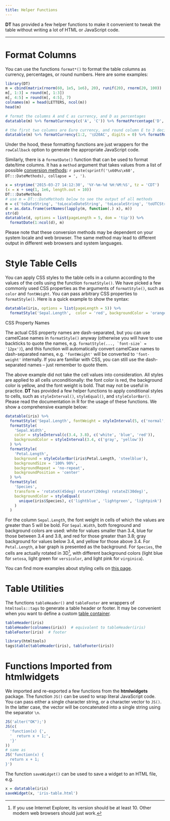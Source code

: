 ```yaml
---
title: Helper Functions
---
```


**DT** has provided a few helper functions to make it convenient to tweak the table without writing a lot of HTML or JavaScript code.

---

# Format Columns

You can use the functions `format*()` to format the table columns as currency, percentages, or round numbers. Here are some examples:

```r
library(DT)
m = cbind(matrix(rnorm(60, 1e5, 1e6), 20), runif(20), rnorm(20, 100))
m[, 1:3] = round(m[, 1:3])
m[, 4:5] = round(m[, 4:5], 7)
colnames(m) = head(LETTERS, ncol(m))
head(m)

# format the columns A and C as currency, and D as percentages
datatable(m) %>% formatCurrency(c('A', 'C')) %>% formatPercentage('D', 2)

# the first two columns are Euro currency, and round column E to 3 decimal places
datatable(m) %>% formatCurrency(1:2, '\U20AC', digits = 0) %>% formatRound('E', 3)
```

Under the hood, these formatting functions are just wrappers for the `rowCallback` option to generate the appropriate JavaScript code.

Similarly, there is a `formatDate()` function that can be used to format date/time columns. It has a `method` argument that takes values from a list of possible [conversion methods](http://mzl.la/1xGe99W): `r paste(sprintf('\x60%s\x60', DT:::DateMethods), collapse = ', ')`.

```r
x = strptime('2015-03-27 14:12:30', '%Y-%m-%d %H:%M:%S', tz = 'CDT')
(x = x + seq(1, 1e6, length.out = 10))
DT:::DateMethods
# use m = DT:::DateMethods below to see the output of all methods
m = c('toDateString', 'toLocaleDateString', 'toLocaleString', 'toUTCString')
d = as.data.frame(setNames(lapply(m, function(.) x), m))
str(d)
datatable(d, options = list(pageLength = 5, dom = 'tip')) %>%
  formatDate(1:ncol(d), m)
```

Please note that these conversion methods may be dependent on your system locale and web browser. The same method may lead to different output in different web browsers and system languages.

# Style Table Cells

You can apply CSS styles to the table cells in a column according to the values of the cells using the function `formatStyle()`. We have picked a few commonly used CSS properties as the arguments of `formatStyle()`, such as `color` and `fontWeight`. You can pass arbitrary CSS properties to `formatStyle()`. Here is a quick example to show the syntax: 

```r
datatable(iris, options = list(pageLength = 5)) %>%
  formatStyle('Sepal.Length',  color = 'red', backgroundColor = 'orange', fontWeight = 'bold')
```

<div class="panel panel-primary">
<div class="panel-heading">CSS Property Names</div>
<div class="panel-body">
The actual CSS property names are dash-separated, but you can use camelCase names in `formatStyle()` anyway (otherwise you will have to use backticks to quote the names, e.g. `` formatStyle(..., `font-size` = '12px')``), and this function will automatically convert camelCase names to dash-separated names, e.g. `'fontWeight'` will be converted to
`'font-weight'` internally. If you are familiar with CSS, you can still use the dash-separated names -- just remember to quote them.
</div>
</div>

The above example did not take the cell values into consideration. All styles are applied to all cells unconditionally: the font color is red, the background color is yellow, and the font weight is bold. That may not be useful in practice. **DT** has provided a few helper functions to apply conditional styles to cells, such as `styleInterval()`, `styleEqual()`, and `styleColorBar()`. Please read the documentation in R for the usage of these functions. We show a comprehensive example below:

```r
datatable(iris) %>% 
  formatStyle('Sepal.Length', fontWeight = styleInterval(5, c('normal', 'bold'))) %>%
  formatStyle(
    'Sepal.Width',
    color = styleInterval(c(3.4, 3.8), c('white', 'blue', 'red')),
    backgroundColor = styleInterval(3.4, c('gray', 'yellow'))
  ) %>%
  formatStyle(
    'Petal.Length',
    background = styleColorBar(iris$Petal.Length, 'steelblue'),
    backgroundSize = '100% 90%',
    backgroundRepeat = 'no-repeat',
    backgroundPosition = 'center'
  ) %>%
  formatStyle(
    'Species',
    transform = 'rotateX(45deg) rotateY(20deg) rotateZ(30deg)',
    backgroundColor = styleEqual(
      unique(iris$Species), c('lightblue', 'lightgreen', 'lightpink')
    )
  )
```

For the column `Sepal.Length`, the font weight in cells of which the values are greater than 5 will be bold. For `Sepal.Width`, both foreground and background colors are used: white for values smaller than 3.4, blue for those between 3.4 and 3.8, and red for those greater than 3.8; gray background for values below 3.4, and yellow for those above 3.4. For `Petal.Length`, a bar graph is presented as the background. For `Species`, the cells are actually rotated in 3D^[If you use Internet Explorer, its version should be at least 10. Other modern web browsers should just work.], with different background colors (light blue for `setosa`, light green for `versicolor`, and light pink for `virginica`).

You can find more examples about styling cells on [this page](010-style.html).

# Table Utilities

The functions `tableHeader()` and `tableFooter` are wrappers of `htmltools::tags` to generate a table header or footer. It may be convenient when you want to define a custom [table container](./).

```r
tableHeader(iris)
tableHeader(colnames(iris))  # equivalent to tableHeader(iris)
tableFooter(iris)  # footer

library(htmltools)
tags$table(tableHeader(iris), tableFooter(iris))
```

# Functions Imported from htmlwidgets

We imported and re-exported a few functions from the **htmlwidgets** package. The function `JS()` can be used to wrap literal JavaScript code. You can pass either a single character string, or a character vector to `JS()`. In the latter case, the vector will be concatenated into a single string using the separator `\n`.

```r
JS('alter("OK");')
JS(c(
  'function(x) {',
  '  return x + 1;',
  '}'
))
# same as
JS('function(x) {
  return x + 1;
}')
```

The function `saveWidget()` can be used to save a widget to an HTML file, e.g.

```r
x = datatable(iris)
saveWidget(x, 'iris-table.html')
```
